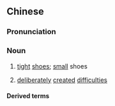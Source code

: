 ==Chinese==
{{zh-forms}}

===Pronunciation===
{{zh-pron
|m=xiǎoxié
|cat=n
}}

===Noun===
{{zh-noun}}

# {{lb|zh|literally}} [[tight]] [[shoe]]s; [[small]] shoes
# {{lb|zh|figuratively}} [[deliberately]] [[created]] [[difficulties]]

====Derived terms====
{{zh-der|玻璃小鞋|穿小鞋}}